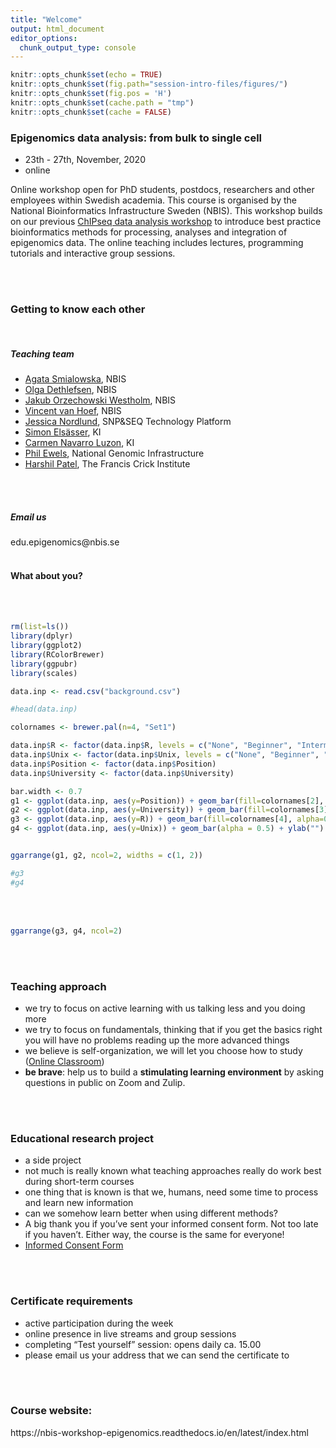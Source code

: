 ```yaml
---
title: "Welcome"
output: html_document
editor_options: 
  chunk_output_type: console
---
```


```r
knitr::opts_chunk$set(echo = TRUE)
knitr::opts_chunk$set(fig.path="session-intro-files/figures/")
knitr::opts_chunk$set(fig.pos = 'H')
knitr::opts_chunk$set(cache.path = "tmp")
knitr::opts_chunk$set(cache = FALSE)


```


### Epigenomics data analysis: from bulk to single cell
- 23th - 27th, November, 2020
- online


Online workshop open for PhD students, postdocs, researchers and other employees within Swedish academia. This course is organised by the National Bioinformatics Infrastructure Sweden (NBIS). This workshop builds on our previous [ChIPseq data analysis workshop](https://nbisweden.github.io/workshop-archive/workshop-ChIP-seq/2018-11-07) to introduce best practice bioinformatics methods for processing, analyses and integration of epigenomics data. The online teaching includes lectures, programming tutorials and interactive group sessions.


<br/><br/>

### Getting to know each other
<br/>

##### Teaching team

- [Agata Smialowska][agata], NBIS
- [Olga Dethlefsen][olga], NBIS
- [Jakub Orzechowski Westholm][jakub], NBIS
- [Vincent van Hoef][vincent], NBIS
- [Jessica Nordlund][jessica], SNP&SEQ Technology Platform
- [Simon Elsässer][simon], KI
- [Carmen Navarro Luzon][carmen], KI
- [Phil Ewels][phil], National Genomic Infrastructure
- [Harshil Patel][harshil], The Francis Crick Institute

[olga]: https://nbis.se/about/staff/olga-dethlefsen/
[agata]: https://nbis.se/about/staff/agata-smialowska/
[jakub]: https://nbis.se/about/staff/jakub-orzechowski-westholm
[vincent]: https://nbis.se/about/staff/vincent-van-hoef
[phil]: https://www.kth.se/profile/phile?l=en
[harshil]: https://www.researchgate.net/profile/Harshil_Patel12
[simon]: https://www.scilifelab.se/researchers/simon-elsasser/
[carmen]: https://staff.ki.se/people/carnav
[jessica]: https://katalog.uu.se/profile/?id=N8-1393

<br/><br/>

##### Email us
edu.epigenomics@nbis.se
<br/><br/>

#### What about you? 

<br/><br/>
```r

rm(list=ls())
library(dplyr)
library(ggplot2)
library(RColorBrewer)
library(ggpubr)
library(scales)

data.inp <- read.csv("background.csv")

#head(data.inp)

```


```r

colornames <- brewer.pal(n=4, "Set1")

data.inp$R <- factor(data.inp$R, levels = c("None", "Beginner", "Intermediate", "Advanced"))
data.inp$Unix <- factor(data.inp$Unix, levels = c("None", "Beginner", "Intermediate", "Advanced"))
data.inp$Position <- factor(data.inp$Position)
data.inp$University <- factor(data.inp$University)

bar.width <- 0.7
g1 <- ggplot(data.inp, aes(y=Position)) + geom_bar(fill=colornames[2], alpha=0.5) + ylab("") + theme_classic2() + scale_x_continuous(breaks= pretty_breaks()) + ggtitle("Position")
g2 <- ggplot(data.inp, aes(y=University)) + geom_bar(fill=colornames[3], alpha=0.5) + ylab("") + theme_classic2()  + scale_x_continuous(breaks= pretty_breaks()) + ggtitle("University")
g3 <- ggplot(data.inp, aes(y=R)) + geom_bar(fill=colornames[4], alpha=0.5) + ylab("") + ylab("")+ theme_classic2() + scale_x_continuous(breaks= pretty_breaks()) + ggtitle("R")
g4 <- ggplot(data.inp, aes(y=Unix)) + geom_bar(alpha = 0.5) + ylab("") + theme_classic2() + scale_x_continuous(breaks= pretty_breaks()) + ggtitle("Unix")


ggarrange(g1, g2, ncol=2, widths = c(1, 2))

#g3
#g4

```

<br/><br/>
```r
ggarrange(g3, g4, ncol=2)
```


<br/><br/>

### Teaching approach
- we try to focus on active learning with us talking less and you doing more
- we try to focus on fundamentals, thinking that if you get the basics right you will have no problems reading up the more advanced things
- we believe is self-organization, we will let you choose how to study ([Online Classroom](https://nbis-workshop-epigenomics.readthedocs.io/en/latest/content/online-classroom.html))
- **be brave**: help us to build a **stimulating learning environment** by asking questions in public on Zoom and Zulip. 

<br/><br/>

### Educational research project
- a side project
- not much is really known what teaching approaches really do work best during short-term courses
- one thing that is known is that we, humans, need some time to process and learn new information
- can we somehow learn better when using different methods?
- A big thank you if you've sent your informed consent form. Not too late if you haven't. Either way, the course is the same for everyone! 
- [Informed Consent Form](Informed-consent-form.pdf)

<br/><br/>

### Certificate requirements
- active participation during the week
- online presence in live streams and group sessions
- completing "Test yourself" session: opens daily ca. 15.00
- please email us your address that we can send the certificate to

<br/><br/>

### Course website:
https://nbis-workshop-epigenomics.readthedocs.io/en/latest/index.html




